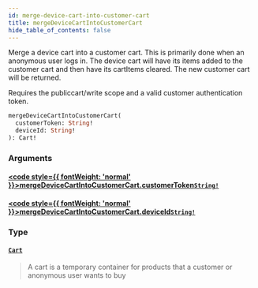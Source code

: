```yaml
---
id: merge-device-cart-into-customer-cart
title: mergeDeviceCartIntoCustomerCart
hide_table_of_contents: false
---
```








Merge a device cart into a customer cart. This is primarily done when an anonymous user logs in.
The device cart will have its items added to the customer cart and then have
its cartItems cleared. The new customer cart will be returned.

Requires the publiccart/write scope and a valid customer authentication token.

```graphql
mergeDeviceCartIntoCustomerCart(
  customerToken: String!
  deviceId: String!
): Cart!
```


### Arguments

#### [<code style={{ fontWeight: 'normal' }}>mergeDeviceCartIntoCustomerCart.<b>customerToken</b></code>](#)<Bullet />[`String!`](/demand/api/graphql-storefront/reference/scalars/string) <Badge class="secondary" text="non-null"/> <Badge class="secondary" text="scalar"/>
> 
> 

#### [<code style={{ fontWeight: 'normal' }}>mergeDeviceCartIntoCustomerCart.<b>deviceId</b></code>](#)<Bullet />[`String!`](/demand/api/graphql-storefront/reference/scalars/string) <Badge class="secondary" text="non-null"/> <Badge class="secondary" text="scalar"/>
> 
> 

### Type

#### [`Cart`](/demand/api/graphql-storefront/reference/objects/cart) <Badge class="secondary" text="object"/>
> A cart is a temporary container for products that a customer or anonymous user wants to buy
> 






